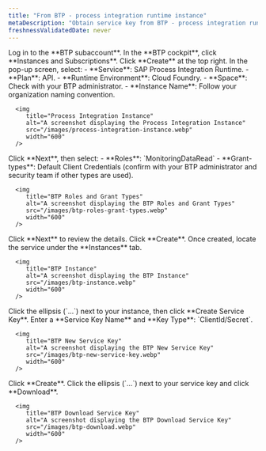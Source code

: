 ```yaml
---
title: "From BTP - process integration runtime instance"
metaDescription: "Obtain service key from BTP - process integration runtime instance"
freshnessValidatedDate: never
---
```


<Steps>
   <Step>
      Log in to the **BTP subaccount**.
   </Step>
   <Step>
      In the **BTP cockpit**, click **Instances and Subscriptions**.
   </Step>
   <Step>
      Click **Create** at the top right.
   </Step>
   <Step>
      In the pop-up screen, select:
         - **Service**: SAP Process Integration Runtime.
         - **Plan**: API.
         - **Runtime Environment**: Cloud Foundry.
         - **Space**: Check with your BTP administrator.
         - **Instance Name**: Follow your organization naming convention.

      <img
         title="Process Integration Instance"
         alt="A screenshot displaying the Process Integration Instance"
         src="/images/process-integration-instance.webp"
         width="600"
      />
   </Step>
   <Step>
      Click **Next**, then select:
         - **Roles**: `MonitoringDataRead`
         - **Grant-types**: Default Client Credentials (confirm with your BTP administrator and security team if other types are used).

      <img
         title="BTP Roles and Grant Types"
         alt="A screenshot displaying the BTP Roles and Grant Types"
         src="/images/btp-roles-grant-types.webp"
         width="600"
      />
   </Step>
   <Step>
      Click **Next** to review the details.
   </Step>
   <Step>
      Click **Create**.
   </Step>
   <Step>
      Once created, locate the service under the **Instances** tab.

      <img
         title="BTP Instance"
         alt="A screenshot displaying the BTP Instance"
         src="/images/btp-instance.webp"
         width="600"
      />
   </Step>
   <Step>
      Click the ellipsis (`...`) next to your instance, then click **Create Service Key**.
   </Step>
   <Step>
      Enter a **Service Key Name** and **Key Type**: `ClientId/Secret`.

      <img
         title="BTP New Service Key"
         alt="A screenshot displaying the BTP New Service Key"
         src="/images/btp-new-service-key.webp"
         width="600"
      />
   </Step>
   <Step>
      Click **Create**.
   </Step>
   <Step>
      Click the ellipsis (`...`) next to your service key and click **Download**.

      <img
         title="BTP Download Service Key"
         alt="A screenshot displaying the BTP Download Service Key"
         src="/images/btp-download.webp"
         width="600"
      />
   </Step>
</Steps>